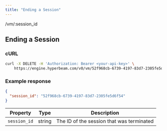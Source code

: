 ```yaml
---
title: "Ending a Session"
---
```


<RequestSimple method="DELETE">/vm/:session_id</RequestSimple>

## Ending a Session

### cURL

```bash
curl -X DELETE -H 'Authorization: Bearer <your-api-key>' \
    https://engine.hyperbeam.com/v0/vm/52f968cb-6739-4197-83d7-2305fe5d6f54
```

### Example response

```json
{
  "session_id": "52f968cb-6739-4197-83d7-2305fe5d6f54"
}
```

| Property     | Type   | Description                               |
| ------------ | ------ | ----------------------------------------- |
| `session_id` | string | The ID of the session that was terminated |
